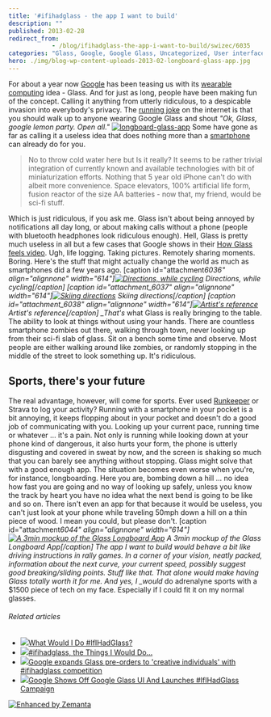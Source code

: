 ```yaml
---
title: '#ifihadglass - the app I want to build'
description: ""
published: 2013-02-28
redirect_from: 
            - /blog/ifihadglass-the-app-i-want-to-build/swizec/6035
categories: "Glass, Google, Google Glass, Uncategorized, User interface, Wearable computer"
hero: ./img/blog-wp-content-uploads-2013-02-longboard-glass-app.jpg
---
```

For about a year now [Google](http://google.com "Google") has been teasing us with its [wearable computing](http://en.wikipedia.org/wiki/Wearable_computer "Wearable computer") idea - Glass. And for just as long, people have been making fun of the concept. Calling it anything from utterly ridiculous, to a despicable invasion into everybody&#x27;s privacy. The [running joke](http://en.wikipedia.org/wiki/Running_gag "Running gag") on the internet is that you should walk up to anyone wearing Google Glass and shout _&quot;Ok, Glass, google lemon party. Open all.&quot;_ [![longboard-glass-app](http://swizec.com/blog/wp-content/uploads/2013/02/longboard-glass-app.jpg "longboard-glass-app")](./img/blog-wp-content-uploads-2013-02-longboard-glass-app.jpg) Some have gone as far as calling it a useless idea that does nothing more than a [smartphone](http://en.wikipedia.org/wiki/Smartphone "Smartphone") can already do for you.

> No to throw cold water here but Is it really? It seems to be rather trivial integration of currently known and available technologies with bit of miniaturization efforts. Nothing that 5 year old iPhone can&#x27;t do with albeit more convenience. Space elevators, 100% artificial life form, fusion reactor of the size AA batteries - now that, my friend, would be sci-fi stuff.

Which is just ridiculous, if you ask me. Glass isn&#x27;t about being annoyed by notifications all day long, or about making calls without a phone (people with bluetooth headphones look ridiculous enough). Hell, Glass is pretty much useless in all but a few cases that Google shows in their [How Glass feels video](http://www.google.com/glass/start/how-it-feels/). Ugh, life logging. Taking pictures. Remotely sharing moments. Boring. Here&#x27;s the stuff that might actually change the world as much as smartphones did a few years ago. \[caption id=&quot;attachment*6036&quot; align=&quot;alignnone&quot; width=&quot;614&quot;][![Directions, while cycling](./img/blog-wp-content-uploads-2013-02-Selection_152-1024x587.png "Directions, while cycling")](http://swizec.com/blog/wp-content/uploads/2013/02/Selection_152.png) Directions, while cycling\[/caption] \[caption id=&quot;attachment_6037&quot; align=&quot;alignnone&quot; width=&quot;614&quot;][![Skiing directions](./img/blog-wp-content-uploads-2013-02-Selection_153-1024x576.png "Skiing directions")](http://swizec.com/blog/wp-content/uploads/2013/02/Selection_153.png) Skiing directions\[/caption] \[caption id=&quot;attachment_6038&quot; align=&quot;alignnone&quot; width=&quot;614&quot;][![Artist's reference](./img/blog-wp-content-uploads-2013-02-Selection_154-1024x558.png "Artist's reference")](http://swizec.com/blog/wp-content/uploads/2013/02/Selection_154.png) Artist&#x27;s reference\[/caption] \_That&#x27;s* what Glass is really bringing to the table. The ability to look at things without using your hands. There are countless smartphone zombies out there, walking through town, never looking up from their sci-fi slab of glass. Sit on a bench some time and observe. Most people are either walking around like zombies, or randomly stopping in the middle of the street to look something up. It&#x27;s ridiculous.

## Sports, there&#x27;s your future

The real advantage, however, will come for sports. Ever used [Runkeeper](http://www.runkeeper.com/ "RunKeeper") or Strava to log your activity? Running with a smartphone in your pocket is a bit annoying, it keeps flopping about in your pocket and doesn&#x27;t do a good job of communicating with you. Looking up your current pace, running time or whatever ... it&#x27;s a pain. Not only is running while looking down at your phone kind of dangerous, it also hurts your form, the phone is utterly disgusting and covered in sweat by now, and the screen is shaking so much that you can barely see anything without stopping. Glass might solve that with a good enough app. The situation becomes even worse when you&#x27;re, for instance, longboarding. Here you are, bombing down a hill ... no idea how fast you are going and no way of looking up safely, unless you know the track by heart you have no idea what the next bend is going to be like and so on. There isn&#x27;t even an app for that because it would be useless, you can&#x27;t just look at your phone while traveling 50mph down a hill on a thin piece of wood. I mean you could, but please don&#x27;t. \[caption id=&quot;attachment*6044&quot; align=&quot;alignnone&quot; width=&quot;614&quot;][![A 3min mockup of the Glass Longboard App](http://swizec.com/blog/wp-content/uploads/2013/02/longboard-glass-app1.jpg "A 3min mockup of the Glass Longboard App")](./img/blog-wp-content-uploads-2013-02-longboard-glass-app1.jpg) A 3min mockup of the Glass Longboard App\[/caption] The app I want to build would behave a bit like driving instructions in rally games. In a corner of your vision, neatly packed, information about the next curve, your current speed, possibly suggest good breaking/sliding points. Stuff like that. That alone would make having Glass totally worth it for me. And yes, I \_would* do adrenalyne sports with a \$1500 piece of tech on my face. Especially if I could fit it on my normal glasses.

###### Related articles

- [![](http://i.zemanta.com/146846838_80_80.jpg)](http://blog.tmcnet.com/social-spotlight/2013/02/what-would-i-do-ifihadglass.html)[What Would I Do #IfIHadGlass?](http://blog.tmcnet.com/social-spotlight/2013/02/what-would-i-do-ifihadglass.html)
- [![](http://i.zemanta.com/147387350_80_80.jpg)](http://blog.makezine.com/2013/02/22/ifihadglass-the-things-that-i-would-do/)[#ifihadglass, the Things I Would Do...](http://blog.makezine.com/2013/02/22/ifihadglass-the-things-that-i-would-do/)
- [![](http://i.zemanta.com/146699858_80_80.jpg)](http://www.theverge.com/2013/2/20/4006748/google-project-glass-explorer-edition-pre-order)[Google expands Glass pre-orders to &#x27;creative individuals&#x27; with #ifihadglass competition](http://www.theverge.com/2013/2/20/4006748/google-project-glass-explorer-edition-pre-order)
- [![](http://i.zemanta.com/146726081_80_80.jpg)](http://www.besttechie.com/2013/02/20/google-shows-off-google-glass-ui-and-launches-ifihadglass-campaign/)[Google Shows Off Google Glass UI And Launches #IfIHadGlass Campaign](http://www.besttechie.com/2013/02/20/google-shows-off-google-glass-ui-and-launches-ifihadglass-campaign/)

[![Enhanced by Zemanta](http://img.zemanta.com/zemified_e.png?x-id=46c01b46-354a-4033-a7a4-3354e1f0539c)](http://www.zemanta.com/?px "Enhanced by Zemanta")
